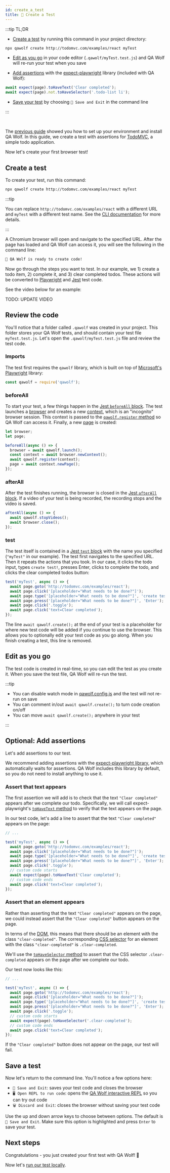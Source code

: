 ```yaml
---
id: create_a_test
title: 🎨 Create a Test
---
```



:::tip TL;DR

- [Create a test](#create-a-test) by running this command in your project directory:

```bash
npx qawolf create http://todomvc.com/examples/react myTest
```

- [Edit as you go](#edit-as-you-go) in your code editor (`.qawolf/myTest.test.js`) and QA Wolf will re-run your test when you save

- [Add assertions](#optional-add-assertions) with the [expect-playwright](https://github.com/playwright-community/expect-playwright) library (included with QA Wolf):

```js
await expect(page).toHaveText('Clear completed');
await expect(page).not.toHaveSelector('.todo-list li');
```

- [Save your test](#save-a-test) by choosing `💾 Save and Exit` in the command line

:::

<br />

The [previous guide](install) showed you how to set up your environment and install QA Wolf. In this guide, we create a test with assertions for [TodoMVC](http://todomvc.com/examples/react), a simple todo application.

Now let's create your first browser test!

## Create a test

To create your test, run this command:

```bash
npx qawolf create http://todomvc.com/examples/react myTest
```

:::tip

You can replace `http://todomvc.com/examples/react` with a different URL and `myTest` with a different test name. See the [CLI documentation](api/cli#npx-qawolf-create-url-name) for more details.

:::

A Chromium browser will open and navigate to the specified URL. After the page has loaded and QA Wolf can access it, you will see the following in the command line:

```bash
🐺 QA Wolf is ready to create code!
```

Now go through the steps you want to test. In our example, we 1) create a todo item, 2) complete it, and 3) clear completed todos. These actions will be converted to [Playwright](https://github.com/microsoft/playwright) and [Jest](https://jestjs.io/) test code.

See the video below for an example:

TODO: UPDATE VIDEO

<YouTubeVideo src="https://www.youtube.com/embed/KP4tpilrOOE" />

## Review the code

You'll notice that a folder called `.qawolf` was created in your project. This folder stores your QA Wolf tests, and should contain your test file `myTest.test.js`. Let's open the `.qawolf/myTest.test.js` file and review the test code.

### Imports

The test first requires the `qawolf` library, which is built on top of [Microsoft's Playwright](https://github.com/microsoft/playwright) library:

```js
const qawolf = require('qawolf');
```

### beforeAll

To start your test, a few things happen in the [Jest `beforeAll` block](https://jestjs.io/docs/en/api#beforeallfn-timeout). The test launches a [browser](https://github.com/microsoft/playwright/blob/master/docs/api.md#class-browser) and creates a new [context](https://github.com/microsoft/playwright/blob/master/docs/api.md#class-browsercontext), which is an "incognito" browser session. This context is passed to the [`qawolf.register` method](api/qawolf/register) so QA Wolf can access it. Finally, a new [page](https://github.com/microsoft/playwright/blob/master/docs/api.md#class-page) is created:

```js
let browser;
let page;

beforeAll(async () => {
  browser = await qawolf.launch();
  const context = await browser.newContext();
  await qawolf.register(context);
  page = await context.newPage();
});
```

### afterAll

After the test finishes running, the browser is closed in the [Jest `afterAll` block](https://jestjs.io/docs/en/api#afterallfn-timeout). If a video of your test is being recorded, the recording stops and the video is saved.

```js
afterAll(async () => {
  await qawolf.stopVideos();
  await browser.close();
});
```

### test

The test itself is contained in a [Jest `test` block](https://jestjs.io/docs/en/api#testname-fn-timeout) with the name you specified (`"myTest"` in our example). The test first navigates to the specified URL. Then it repeats the actions that you took. In our case, it clicks the todo input, types `create test!`, presses Enter, clicks to complete the todo, and clicks the clear completed todos button:

```js
test('myTest', async () => {
  await page.goto('http://todomvc.com/examples/react');
  await page.click('[placeholder="What needs to be done?"]');
  await page.type('[placeholder="What needs to be done?"]', 'create test!');
  await page.press('[placeholder="What needs to be done?"]', 'Enter');
  await page.click('.toggle');
  await page.click('text=Clear completed');
});
```

The line `await qawolf.create();` at the end of your test is a placeholder for where new test code will be added if you continue to use the browser. This allows you to optionally edit your test code as you go along. When you finish creating a test, this line is removed.

## Edit as you go

The test code is created in real-time, so you can edit the test as you create it. When you save the test file, QA Wolf will re-run the test.

:::tip

- You can disable watch mode in [qawolf.config.js](config#watch) and the test will not re-run on save
- You can comment in/out `await qawolf.create();` to turn code creation on/off
- You can move `await qawolf.create();` anywhere in your test

:::

## Optional: Add assertions

Let's add assertions to our test.

We recommend adding assertions with the [expect-playwright library](https://github.com/playwright-community/expect-playwright), which automatically waits for assertions. QA Wolf includes this library by default, so you do not need to install anything to use it.

### Assert that text appears

The first assertion we will add is to check that the text `"Clear completed"` appears after we complete our todo. Specifically, we will call expect-playwright's [`toHaveText` method](https://github.com/playwright-community/expect-playwright#tohavetext) to verify that the text appears on the page.

In our test code, let's add a line to assert that the text `"Clear completed"` appears on the page:

```js
// ...

test('myTest', async () => {
  await page.goto('http://todomvc.com/examples/react');
  await page.click('[placeholder="What needs to be done?"]');
  await page.type('[placeholder="What needs to be done?"]', 'create test!');
  await page.press('[placeholder="What needs to be done?"]', 'Enter');
  await page.click('.toggle');
  // custom code starts
  await expect(page).toHaveText('Clear completed');
  // custom code ends
  await page.click('text=Clear completed');
});
```

### Assert that an element appears

Rather than asserting that the text `"Clear completed"` appears on the page, we could instead assert that the `"Clear completed"` button appears on the page.

In terms of the [DOM](https://developer.mozilla.org/en-US/docs/Web/API/Document_Object_Model), this means that there should be an element with the class `"clear-completed"`. The corresponding [CSS selector](https://developer.mozilla.org/en-US/docs/Web/CSS/CSS_Selectors) for an element with the class `"clear-completed"` is `.clear-completed`.

We'll use the [`toHaveSelector` method](https://github.com/playwright-community/expect-playwright#toHaveSelector) to assert that the CSS selector `.clear-completed` appears on the page after we complete our todo.

Our test now looks like this:

```js
// ...

test('myTest', async () => {
  await page.goto('http://todomvc.com/examples/react');
  await page.click('[placeholder="What needs to be done?"]');
  await page.type('[placeholder="What needs to be done?"]', 'create test!');
  await page.press('[placeholder="What needs to be done?"]', 'Enter');
  await page.click('.toggle');
  // custom code starts
  await expect(page).toHaveSelector('.clear-completed');
  // custom code ends
  await page.click('text=Clear completed');
});
```

If the `"Clear completed"` button does not appear on the page, our test will fail.

## Save a test

Now let's return to the command line. You'll notice a few options here:

- `💾 Save and Exit`: saves your test code and closes the browser
- `🖥️ Open REPL to run code`: opens the [QA Wolf interactive REPL](use_the_repl) so you can try out code
- `🗑️ Discard and Exit`: closes the browser without saving your test code

Use the up and down arrow keys to choose between options. The default is `💾 Save and Exit`. Make sure this option is highlighted and press `Enter` to save your test.

## Next steps

Congratulations - you just created your first test with QA Wolf! 🎉

Now let's [run our test locally](run_tests_locally).
